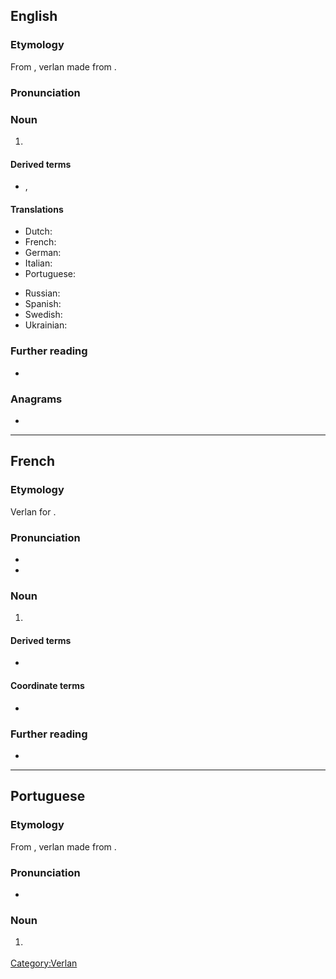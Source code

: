 {{also|Verlan}}
==English==
{{examples-right|examples=

* {{m|fr|barjot}} (from {{m|fr|jobard}}, “crazy”)
* {{m|fr|[[laisse]] [[béton]]}} (from {{m|fr|laisser tomber|laisse tomber}}, “forget it”)
* {{m|fr|keum}} (from {{m|fr|mec}}, “guy, bloke”)
* {{m|fr|meuf}} (from {{m|fr|femme}}, “woman,  lady”)
* {{m|fr|ripou}} (from {{m|fr|pourri}}, “corrupt, rotten”)
* {{m|fr|tromé}} (from {{m|fr|métro}}, “subway, underground”)
* {{m|fr|[[t'es]] [[ouf]]}} (from {{m|fr|tu es [[fou]]}}, “you are crazy”)
* {{m|fr|verlan}} (from {{m|fr|à l'[[envers]]}}, “back to front”)}}

===Etymology===
From {{bor|en|fr|verlan}}, verlan made from {{m|fr|envers|à l'envers|back to front}}.

===Pronunciation===
{{rfp|en}}

===Noun===
{{en-noun|-}}

# {{def|A type of [[backslang]] used in [[French]], in which the order of the [[syllable]]s or sounds of words is changed.}}

====Derived terms====
* {{l|en|verlanise}}, {{l|en|verlanize}}

====Translations====
{{trans-top|type of backslang used in French}}
* Dutch: {{t|nl|verlan|n}}
* French: {{t+|fr|verlan|m}}
* German: {{t|de|Verlan|n}}
* Italian: {{t|it|verlan|m}}
* Portuguese: {{t|pt|verlan|m}}
{{trans-mid}}
* Russian: {{t+|ru|верла́н|m}}
* Spanish: {{t|es|verlan|m}}
* Swedish: {{t+|sv|verlan|c}}
* Ukrainian: {{t|uk|верла́н|m}}
{{trans-bottom}}

===Further reading===
* {{projectlink|wikipedia}}

===Anagrams===
* {{anagrams|en|Lavern|Vernal|nerval|vernal}}

----

==French==

===Etymology===
Verlan for {{m|fr|envers|à l'envers|back to front}}.

===Pronunciation===
{{wikipedia|lang=fr}}
* {{fr-IPA}}
* {{rhymes|ɑ̃|lang=fr}}

===Noun===
{{fr-noun|m|-}}

# {{l|en|verlan}} {{gloss|type of backslang used in French}}

====Derived terms====
* {{l|fr|verlaniser}}

====Coordinate terms====
* {{l|fr|louchébem}}

===Further reading===
* {{R:TLFi}}

[[Category:Verlan]]

----

==Portuguese==

===Etymology===
From {{bor|pt|fr|verlan}}, verlan made from {{m|fr|envers|à l'envers|back to front}}.

===Pronunciation===
{{wikipedia|lang=pt}}
* {{rhymes|ɐ̃|lang=pt}}

===Noun===
{{pt-noun|m|-}}

# {{l|en|verlan}} {{gloss|type of backslang used in French}}